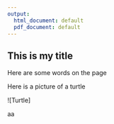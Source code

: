 ```yaml
---
output:
  html_document: default
  pdf_document: default
---
```

## This is my title

Here are some words on the page

Here is a picture of a turtle

![Turtle]

aa